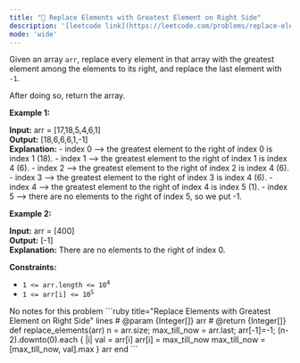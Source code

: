 ```yaml
---
title: "🧩 Replace Elements with Greatest Element on Right Side"
description: '[leetcode link](https://leetcode.com/problems/replace-elements-with-greatest-element-on-right-side/description/)'
mode: 'wide'
---
```

<Tabs>
  <Tab title="Question" icon="circle-question" iconType="regular">
    <Card>
      <p>Given an array <code>arr</code>,&nbsp;replace every element in that array with the greatest element among the elements to its&nbsp;right, and replace the last element with <code>-1</code>.</p>  <p>After doing so, return the array.</p>   <p><strong class="example">Example 1:</strong></p>   <strong>Input:</strong> arr = [17,18,5,4,6,1] <br/> <strong>Output:</strong> [18,6,6,6,1,-1] <br/> <strong>Explanation:</strong>  - index 0 --&gt; the greatest element to the right of index 0 is index 1 (18). - index 1 --&gt; the greatest element to the right of index 1 is index 4 (6). - index 2 --&gt; the greatest element to the right of index 2 is index 4 (6). - index 3 --&gt; the greatest element to the right of index 3 is index 4 (6). - index 4 --&gt; the greatest element to the right of index 4 is index 5 (1). - index 5 --&gt; there are no elements to the right of index 5, so we put -1.   <p><strong class="example">Example 2:</strong></p>   <strong>Input:</strong> arr = [400] <br/> <strong>Output:</strong> [-1] <br/> <strong>Explanation:</strong> There are no elements to the right of index 0.    <p><strong>Constraints:</strong></p>  <ul>  <li><code>1 &lt;= arr.length &lt;= 10<sup>4</sup></code></li>  <li><code>1 &lt;= arr[i] &lt;= 10<sup>5</sup></code></li> </ul> 
    </Card>
  </Tab>
  <Tab title="Solution" icon="lightbulb" iconType="regular" >
    <Card>
      No notes for this problem
</Card>
  <Expandable title="code">
    <CodeGroup dropdown>
```ruby title="Replace Elements with Greatest Element on Right Side" lines
# @param {Integer[]} arr
# @return {Integer[]}
def replace_elements(arr)
  n = arr.size; max_till_now = arr.last; arr[-1]=-1;
  (n-2).downto(0).each { |i| 
    val = arr[i]
    arr[i] = max_till_now
    max_till_now = [max_till_now, val].max
  }
  arr
end
```
    </CodeGroup>
  </Expandable>
  </Tab>
</Tabs>